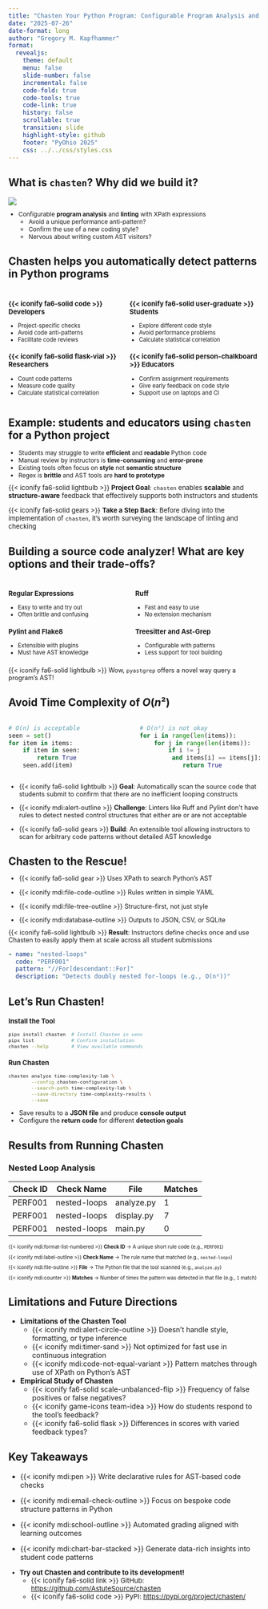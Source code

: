 ```yaml
---
title: "Chasten Your Python Program: Configurable Program Analysis and Linting with XPath" 
date: "2025-07-26"
date-format: long
author: "Gregory M. Kapfhammer"
format: 
  revealjs:
    theme: default
    menu: false
    slide-number: false
    incremental: false 
    code-fold: true
    code-tools: true
    code-link: true
    history: false
    scrollable: true
    transition: slide
    highlight-style: github
    footer: "PyOhio 2025"
    css: ../../css/styles.css
---
```


## What is `chasten`? Why did we build it?

![](chasten.svg)

::: {.incremental style="font-size: 0.85em; margin-top: -0.35em;"}

- Configurable **program analysis** and **linting** with XPath expressions
  - Avoid a unique performance anti-pattern?
  - Confirm the use of a new coding style?
  - Nervous about writing custom AST visitors?

:::

## Chasten helps you automatically detect patterns in Python programs

::: {.columns style="margin-top: 1.25em; font-size: 0.8em;"}

::: {.fragment .column .fade style="margin-top: 0.25em;"}

### {{< iconify fa6-solid code >}} Developers

- Project-specific checks
- Avoid code anti-patterns
- Facilitate code reviews

### {{< iconify fa6-solid flask-vial >}} Researchers

- Count code patterns
- Measure code quality
- Calculate statistical correlation

:::

::: {.fragment .column style="margin-top: 0.25em;"}

### {{< iconify fa6-solid user-graduate >}} Students

- Explore different code style
- Avoid performance problems
- Calculate statistical correlation

### {{< iconify fa6-solid person-chalkboard >}} Educators 

- Confirm assignment requirements
- Give early feedback on code style
- Support use on laptops and CI

:::

:::

## Example: students and educators using `chasten` for a Python project

::: {.incremental style="font-size: 0.85em; margin-top: -0.25em;"}

- Students may struggle to write **efficient** and **readable** Python code
- Manual review by instructors is **time-consuming** and **error-prone**
- Existing tools often focus on **style** not **semantic structure**
- Regex is **brittle** and AST tools are **hard to prototype**

:::

::: {.fragment .fade style="margin-top: -0.25em; font-size: 0.925em;"}

{{< iconify fa6-solid lightbulb >}} **Project Goal**: `chasten` enables
**scalable** and **structure-aware** feedback that effectively supports both
instructors and students

:::

::: {.fragment .fade style="margin-top: 0.5em; font-size: 0.925em;"}

{{< iconify fa6-solid gears >}} **Take a Step Back**: Before diving into the
implementation of `chasten`, it's worth surveying the landscape of linting and
checking

:::

## Building a source code analyzer! What are key options and their trade-offs?

::: {.columns style="margin-top: 1.25em; font-size: 0.8em;"}

::: {.fragment .column .fade style="margin-top: 0.25em;"}

### Regular Expressions

- Easy to write and try out
- Often brittle and confusing

### Pylint and Flake8

- Extensible with plugins
- Must have AST knowledge

:::

::: {.fragment .column style="margin-top: 0.25em;"}

### Ruff

- Fast and easy to use
- No extension mechanism

### Treesitter and Ast-Grep

- Configurable with patterns
- Less support for tool building

:::

:::

::: {.fragment .fade style="margin-top: -0.2em; font-size: 0.9em;"}

{{< iconify fa6-solid lightbulb >}} Wow, `pyastgrep` offers a novel way query a program's AST!

:::

## Avoid Time Complexity of $O(n²)$

::: {.columns}
::: {.column width="50%"}

```python
# O(n) is acceptable
seen = set()
for item in items:
    if item in seen:
        return True
    seen.add(item)
```
:::

::: {.column width="50%"}

```python
# O(n²) is not okay
for i in range(len(items)):
    for j in range(len(items)):
        if i != j 
         and items[i] == items[j]:
            return True
```
:::

:::

::: {.incremental .fade style="font-size: 0.9em; margin-top: 0.25em;"}

- {{< iconify fa6-solid lightbulb >}} **Goal**: Automatically scan the source
code that students submit to confirm that there are no inefficient looping
constructs

- {{< iconify mdi:alert-outline >}} **Challenge**: Linters like Ruff and Pylint
don't have rules to detect nested control structures that either are or are not
acceptable

- {{< iconify fa6-solid gears >}} **Build**: An extensible tool allowing
instructors to scan for arbitrary code patterns without detailed AST knowledge

:::

## Chasten to the Rescue!

::: {.incremental style="font-size: 0.9em; margin-top: -0.25em;"}

- {{< iconify fa6-solid gear >}} Uses XPath to search Python's AST

- {{< iconify mdi:file-code-outline >}} Rules written in simple YAML

- {{< iconify mdi:file-tree-outline >}} Structure-first, not just style

- {{< iconify mdi:database-outline >}} Outputs to JSON, CSV, or SQLite

:::

::: {.fragment .fade style="font-size: 0.9em; margin-top: -0.25em; margin-bottom: 0.45em;"}

{{< iconify fa6-solid lightbulb >}} **Result**: Instructors define checks once
and use Chasten to easily apply them at scale across all student submissions

:::

:::fragment

```yaml
- name: "nested-loops"
  code: "PERF001"
  pattern: "//For[descendant::For]"
  description: "Detects doubly nested for-loops (e.g., O(n²))"

```
:::

## Let's Run Chasten!

::: {.fragment .fade style="font-size: 0.8em;"}

### Install the Tool

```bash
pipx install chasten  # Install Chasten in venv
pipx list             # Confirm installation
chasten --help        # View available commands
```

:::

::: {.fragment .fade style="font-size: 0.8em; margin-top: 0.5em;"}

### Run Chasten

```bash
chasten analyze time-complexity-lab \
        --config chasten-configuration \
        --search-path time-complexity-lab \
        --save-directory time-complexity-results \
        --save
```

:::

::: {.fragment .fade style="font-size: 0.9em; margin-top: 0.15em; margin-bottom: 0.45em;"}

- Save results to a **JSON file** and produce **console output**
- Configure the **return code** for different **detection goals**

:::

## Results from Running Chasten

::: {.fragment .fade style="font-size: 1em;"}
### Nested Loop Analysis
| Check ID | Check Name     | File           | Matches |
|----------|----------------|----------------|---------|
| PERF001  | nested-loops   | analyze.py     | 1       |
| PERF001  | nested-loops   | display.py     | 7       |
| PERF001  | nested-loops   | main.py        | 0       |
:::

::: {.fragment .fade-down style="font-size: 0.7em; margin-top: 1em;"}

{{< iconify mdi:format-list-numbered >}} **Check ID** → A unique short rule code
(e.g., `PERF001`)

:::

::: {.fragment .fade-down style="font-size: 0.7em;"}

{{< iconify mdi:label-outline >}} **Check Name** → The rule name that matched
(e.g., `nested-loops`)

:::

::: {.fragment .fade-down style="font-size: 0.7em;"}

{{< iconify mdi:file-outline >}} **File** → The Python file that the tool
scanned (e.g., `analyze.py`)

:::

::: {.fragment .fade-down style="font-size: 0.7em;"}

{{< iconify mdi:counter >}} **Matches** → Number of times the pattern was
detected in that file (e.g., `1` match)

:::

## Limitations and Future Directions

::: {.incremental}

- **Limitations of the Chasten Tool**
  - {{< iconify mdi:alert-circle-outline >}} Doesn't handle style, formatting, or
  type inference
  - {{< iconify mdi:timer-sand >}} Not optimized for fast use in continuous
  integration
  - {{< iconify mdi:code-not-equal-variant >}} Pattern matches through use of
  XPath on Python's AST

- **Empirical Study of Chasten**
  - {{< iconify fa6-solid scale-unbalanced-flip >}} Frequency of false positives
  or false negatives?
  - {{< iconify game-icons team-idea >}} How do students respond to the tool's feedback?
  - {{< iconify fa6-solid flask >}} Differences in scores with varied feedback types?

:::

## Key Takeaways

::: {.incremental}

- {{< iconify mdi:pen >}} Write declarative rules for AST-based code checks

- {{< iconify mdi:email-check-outline >}} Focus on bespoke code structure patterns in Python

- {{< iconify mdi:school-outline >}} Automated grading aligned with learning outcomes

- {{< iconify mdi:chart-bar-stacked >}} Generate data-rich insights into student code patterns

:::

::: {.fragment .boxed-content style="font-size: 0.95em;"}

- **Try out Chasten and contribute to its development!**
  - {{< iconify fa6-solid link >}} GitHub: [https://github.com/AstuteSource/chasten](https://github.com/AstuteSource/chasten)
  - {{< iconify fa6-solid code >}} PyPI: [https://pypi.org/project/chasten/](https://pypi.org/project/chasten/)

:::
